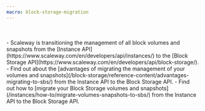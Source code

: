 ```yaml
---
macro: block-storage-migration
---
```


<Message type="important">
 <br></br>
 - Scaleway is transitioning the management of all block volumes and snapshots from the [Instance API](https://www.scaleway.com/en/developers/api/instances/) to the [Block Storage API](https://www.scaleway.com/en/developers/api/block-storage/).
 - Find out about the [advantages of migrating the management of your volumes and snapshots](/block-storage/reference-content/advantages-migrating-to-sbs/) from the Instance API to the Block Storage API.
 - Find out how to [migrate your Block Storage volumes and snapshots](/instances/how-to/migrate-volumes-snapshots-to-sbs/) from the Instance API to the Block Storage API.
</Message>
